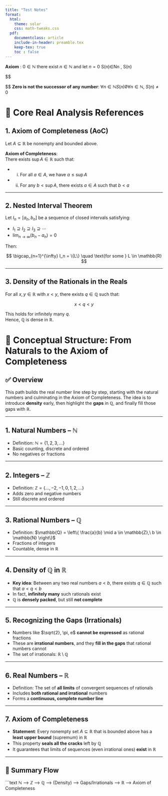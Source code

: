 ```yaml
---
title: "Test Notes"
format:
  html:
    theme: solar
    css: math-tweaks.css
  pdf:
    documentclass: article
    include-in-header: preamble.tex
    keep-tex: true
    toc : false
---
```

**Axiom** : $0 \in \mathbb{N}$ there exist $n \in \mathbb{N}$ and let $n=0$ S(n)∈N\forall n \in \mathbb{N},\ S(n) \in \mathbb{N}

$$
\begin{aligned}
&\textbf{Axiom 1 (Zero Axiom):} \quad 0 \in \mathbb{N} \\
&\textbf{Axiom 2 (Successor Axiom):} \quad \forall n \in \mathbb{N},\ \mathrm{S}(n) \in \mathbb{N} \\
&\text{Let } n = 0 \Rightarrow \mathrm{S}(0) \in \mathbb{N}

\end{aligned}
$$
**Zero is not the successor of any number**: $\forall n \in \mathbb{N}  S(n) \not 0 \forall n \in \mathbb{N},\ S(n) \neq 0$

# 🧠 Core Real Analysis References

## 1. Axiom of Completeness (AoC)

Let $A \subseteq \mathbb{R}$ be nonempty and bounded above.

**Axiom of Completeness**:  
There exists $\sup A \in \mathbb{R}$ such that:

- (i) For all $a \in A$, we have $a \leq \sup A$
- (ii) For any $b < \sup A$, there exists $a \in A$ such that $b < a$

---

## 2. Nested Interval Theorem

Let $I_n = [a_n, b_n]$ be a sequence of closed intervals satisfying:

- $I_1 \supseteq I_2 \supseteq I_3 \supseteq \cdots$
- $\lim_{n \to \infty} (b_n - a_n) = 0$

Then:

$$
\bigcap_{n=1}^{\infty} I_n = \{L\} \quad \text{for some } L \in \mathbb{R}
$$

---

## 3. Density of the Rationals in the Reals

For all $x, y \in \mathbb{R}$ with $x < y$, there exists $q \in \mathbb{Q}$ such that:

$$
x < q < y
$$

This holds for infinitely many $q$.  
Hence, $\mathbb{Q}$ is dense in $\mathbb{R}$.

# 🧱 Conceptual Structure: From Naturals to the Axiom of Completeness

## ✅ Overview

This path builds the real number line step by step, starting with the natural numbers and culminating in the Axiom of Completeness. The idea is to introduce **density** early, then highlight the **gaps** in ℚ, and finally fill those gaps with ℝ.

---

## 1. **Natural Numbers** – ℕ
- Definition: $\mathbb{N} = \{1, 2, 3, \dots\}$
- Basic counting, discrete and ordered
- No negatives or fractions

---

## 2. **Integers** – ℤ
- Definition: $\mathbb{Z} = \{\dots, -2, -1, 0, 1, 2, \dots\}$
- Adds zero and negative numbers
- Still discrete and ordered

---

## 3. **Rational Numbers** – ℚ
- Definition: $\mathbb{Q} = \left\{ \frac{a}{b} \mid a \in \mathbb{Z},\ b \in \mathbb{N} \right\}$
- Fractions of integers
- Countable, dense in ℝ

---

## 4. **Density of ℚ in ℝ**
- **Key idea**: Between any two real numbers $a < b$, there exists $q \in \mathbb{Q}$ such that $a < q < b$
- In fact, **infinitely many** such rationals exist
- ℚ is **densely packed**, but still **not complete**

---

## 5. **Recognizing the Gaps (Irrationals)**
- Numbers like $\sqrt{2}, \pi, e$ **cannot be expressed** as rational fractions
- These are **irrational numbers**, and they **fill in the gaps** that rational numbers cannot
- The set of irrationals: $\mathbb{R} \setminus \mathbb{Q}$

---

## 6. **Real Numbers** – ℝ
- Definition: The set of **all limits** of convergent sequences of rationals
- Includes **both rational and irrational** numbers
- Forms a **continuous, complete number line**

---

## 7. **Axiom of Completeness**
- **Statement**: Every nonempty set $A \subseteq \mathbb{R}$ that is bounded above has a **least upper bound** (supremum) in $\mathbb{R}$
- This property **seals all the cracks** left by ℚ
- It guarantees that limits of sequences (even irrational ones) **exist** in ℝ

---

## 🧭 Summary Flow

```text
ℕ ⟶ ℤ ⟶ ℚ ⟶ (Density) ⟶ Gaps/Irrationals ⟶ ℝ ⟶ Axiom of Completeness

